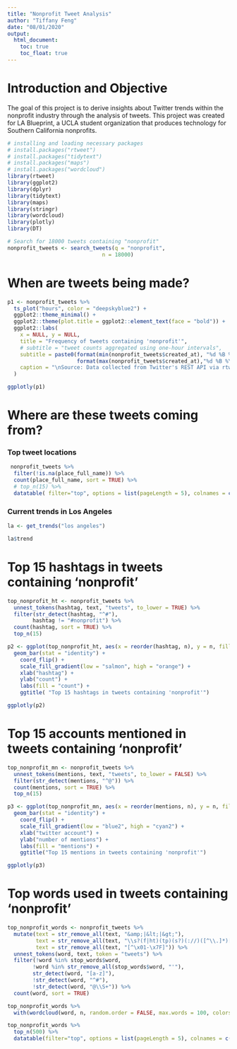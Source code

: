 ```yaml
---
title: "Nonprofit Tweet Analysis"
author: "Tiffany Feng"
date: "08/01/2020"
output: 
  html_document:
    toc: true
    toc_float: true
---
```


# Introduction and Objective           

The goal of this project is to derive insights about Twitter trends within the nonprofit industry through the analysis of tweets. This project was created for LA Blueprint, a UCLA student organization that produces technology for Southern California nonprofits.

```r
# installing and loading necessary packages
# install.packages("rtweet")
# install.packages("tidytext")
# install.packages("maps")
# install.packages("wordcloud")
library(rtweet)
library(ggplot2)
library(dplyr)
library(tidytext)
library(maps)
library(stringr)
library(wordcloud)
library(plotly)
library(DT)
```



```r
# Search for 18000 tweets containing "nonprofit"
nonprofit_tweets <- search_tweets(q = "nonprofit",
                              n = 18000)
```

# When are tweets being made?

```r
p1 <- nonprofit_tweets %>%
  ts_plot("hours", color = "deepskyblue2") +
  ggplot2::theme_minimal() +
  ggplot2::theme(plot.title = ggplot2::element_text(face = "bold")) +
  ggplot2::labs(
    x = NULL, y = NULL,
    title = "Frequency of tweets containing 'nonprofit'",
    # subtitle = "tweet counts aggregated using one-hour intervals",
    subtitle = paste0(format(min(nonprofit_tweets$created_at), "%d %B %Y"), " to ",
                      format(max(nonprofit_tweets$created_at),"%d %B %Y")),
    caption = "\nSource: Data collected from Twitter's REST API via rtweet"
  )

ggplotly(p1)
```

# Where are these tweets coming from?

### Top tweet locations

```r
 nonprofit_tweets %>% 
  filter(!is.na(place_full_name)) %>% 
  count(place_full_name, sort = TRUE) %>% 
  # top_n(15) %>% 
  datatable( filter="top", options = list(pageLength = 5), colnames = c("location", "count"))
```

### Current trends in Los Angeles

```r
la <- get_trends("los angeles")

la$trend
```


# Top 15 hashtags in tweets containing 'nonprofit'

```r
top_nonprofit_ht <- nonprofit_tweets %>% 
  unnest_tokens(hashtag, text, "tweets", to_lower = TRUE) %>%
  filter(str_detect(hashtag, "^#"),
        hashtag != "#nonprofit") %>%
  count(hashtag, sort = TRUE) %>%
  top_n(15)

p2 <- ggplot(top_nonprofit_ht, aes(x = reorder(hashtag, n), y = n, fill = n)) +
  geom_bar(stat = "identity") +
    coord_flip() + 
    scale_fill_gradient(low = "salmon", high = "orange") +
    xlab("hashtag") +
    ylab("count") +
    labs(fill = "count") +
    ggtitle( "Top 15 hashtags in tweets containing 'nonprofit'")

ggplotly(p2)
```

# Top 15 accounts mentioned in tweets containing 'nonprofit'

```r
top_nonprofit_mn <- nonprofit_tweets %>% 
  unnest_tokens(mentions, text, "tweets", to_lower = FALSE) %>%
  filter(str_detect(mentions, "^@")) %>%  
  count(mentions, sort = TRUE) %>%
  top_n(15)

p3 <- ggplot(top_nonprofit_mn, aes(x = reorder(mentions, n), y = n, fill = n)) +
  geom_bar(stat = "identity") +
    coord_flip() +
    scale_fill_gradient(low = "blue2", high = "cyan2") +
    xlab("twitter account") +
    ylab("number of mentions") +
    labs(fill = "mentions") +
    ggtitle("Top 15 mentions in tweets containing 'nonprofit'")

ggplotly(p3)
```

# Top words used in tweets containing 'nonprofit'

```r
top_nonprofit_words <- nonprofit_tweets %>%
  mutate(text = str_remove_all(text, "&amp;|&lt;|&gt;"),
         text = str_remove_all(text, "\\s?(f|ht)(tp)(s?)(://)([^\\.]*)[\\.|/](\\S*)"),
         text = str_remove_all(text, "[^\x01-\x7F]")) %>% 
  unnest_tokens(word, text, token = "tweets") %>%
  filter(!word %in% stop_words$word,
        !word %in% str_remove_all(stop_words$word, "'"),
        str_detect(word, "[a-z]"),
        !str_detect(word, "^#"),         
        !str_detect(word, "@\\S+")) %>%
  count(word, sort = TRUE)

top_nonprofit_words %>% 
  with(wordcloud(word, n, random.order = FALSE, max.words = 100, colors = "#42bcf5"))

top_nonprofit_words %>% 
  top_n(500) %>% 
  datatable(filter="top", options = list(pageLength = 5), colnames = c("word", "count"))
```

